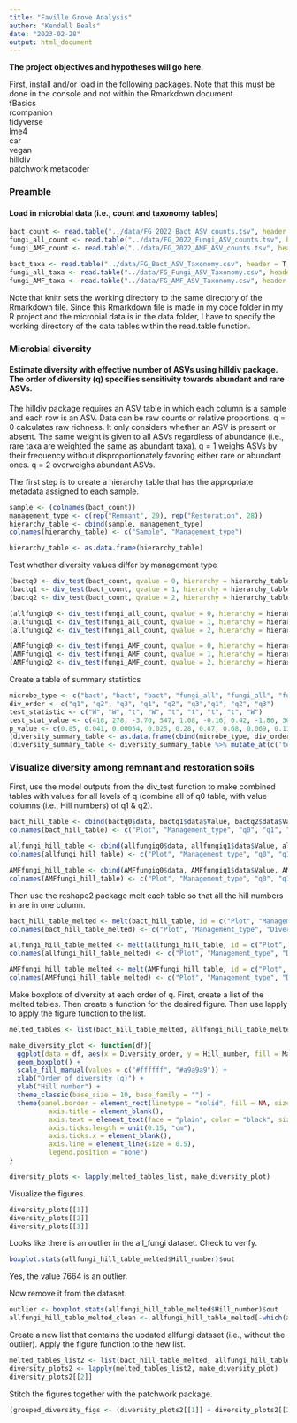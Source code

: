 ```yaml
---
title: "Faville Grove Analysis"
author: "Kendall Beals"
date: "2023-02-28"
output: html_document
---
```


**The project objectives and hypotheses will go here.**


First, install and/or load in the following packages. Note that this must be done in the console and not within the Rmarkdown document.  
fBasics  
rcompanion  
tidyverse  
lme4  
car  
vegan  
hilldiv  
patchwork 
metacoder


### Preamble
#### Load in microbial data (i.e., count and taxonomy tables)

```r
bact_count <- read.table("../data/FG_2022_Bact_ASV_counts.tsv", header = T, row.names = 1, check.names = F, sep = "\t")
fungi_all_count <- read.table("../data/FG_2022_Fungi_ASV_counts.tsv", header = T, row.names = 1, check.names = F, sep = "\t")
fungi_AMF_count <- read.table("../data/FG_2022_AMF_ASV_counts.tsv", header = T, row.names = 1, check.names = F, sep = "\t")
```

```r
bact_taxa <- read.table("../data/FG_Bact_ASV_Taxonomy.csv", header = T, check.names = F, sep = ",")
fungi_all_taxa <- read.table("../data/FG_Fungi_ASV_Taxonomy.csv", header = T, check.names = F, sep = ",")
fungi_AMF_taxa <- read.table("../data/FG_AMF_ASV_Taxonomy.csv", header = T, check.names = F, sep = ",")
```

Note that knitr sets the working directory to the same directory of the Rmarkdown file. Since this Rmarkdown file is made in my code folder in my R project and the microbial data is in the data folder, I have to specify the working directory of the data tables within the read.table function. 
 
 
### Microbial diversity
#### Estimate diversity with effective number of ASVs using hilldiv package. The order of diversity (q) specifies sensitivity towards abundant and rare ASVs.

The hilldiv package requires an ASV table in which each column is a sample and each row is an ASV. Data can be raw counts or relative proportions.
q = 0 calculates raw richness. It only considers whether an ASV is present or absent. The same weight is given to all ASVs regardless of abundance (i.e., rare taxa are weighted the same as abundant taxa). 
q = 1 weighs ASVs by their frequency without disproportionately favoring either rare or abundant ones.
q = 2 overweighs abundant ASVs. 

The first step is to create a hierarchy table that has the appropriate metadata assigned to each sample.
```r
sample <- (colnames(bact_count))
management_type <- c(rep("Remnant", 29), rep("Restoration", 28))
hierarchy_table <- cbind(sample, management_type)
colnames(hierarchy_table) <- c("Sample", "Management_type")

hierarchy_table <- as.data.frame(hierarchy_table)
```

Test whether diversity values differ by management type
```r
(bactq0 <- div_test(bact_count, qvalue = 0, hierarchy = hierarchy_table))
(bactq1 <- div_test(bact_count, qvalue = 1, hierarchy = hierarchy_table))
(bactq2 <- div_test(bact_count, qvalue = 2, hierarchy = hierarchy_table))

(allfungiq0 <- div_test(fungi_all_count, qvalue = 0, hierarchy = hierarchy_table))
(allfungiq1 <- div_test(fungi_all_count, qvalue = 1, hierarchy = hierarchy_table))
(allfungiq2 <- div_test(fungi_all_count, qvalue = 2, hierarchy = hierarchy_table))

(AMFfungiq0 <- div_test(fungi_AMF_count, qvalue = 0, hierarchy = hierarchy_table))
(AMFfungiq1 <- div_test(fungi_AMF_count, qvalue = 1, hierarchy = hierarchy_table))
(AMFfungiq2 <- div_test(fungi_AMF_count, qvalue = 2, hierarchy = hierarchy_table))
```

Create a table of summary statistics
```r
microbe_type <- c("bact", "bact", "bact", "fungi_all", "fungi_all", "fungi_all", "fungi_AMF", "fungi_AMF", "fungi_AMF")
div_order <- c("q1", "q2", "q3", "q1", "q2", "q3","q1", "q2", "q3")
test_statistic <- c("W", "W", "t", "W", "t", "t", "t", "t", "W")
test_stat_value <- c(418, 278, -3.70, 547, 1.08, -0.16, 0.42, -1.86, 305)
p_value <- c(0.85, 0.041, 0.00054, 0.025, 0.28, 0.87, 0.68, 0.069, 0.11)
(diversity_summary_table <- as.data.frame(cbind(microbe_type, div_order, test_statistic, test_stat_value, p_value)))
(diversity_summary_table <- diversity_summary_table %>% mutate_at(c('test_stat_value', 'p_value'), as.numeric))
```


### Visualize diversity among remnant and restoration soils

First, use the model outputs from the div_test function to make combined tables with values for all levels of q (combine all of q0 table, with value columns (i.e., Hill numbers) of q1 & q2).
```r
bact_hill_table <- cbind(bactq0$data, bactq1$data$Value, bactq2$data$Value) 
colnames(bact_hill_table) <- c("Plot", "Management_type", "q0", "q1", "q2")

allfungi_hill_table <- cbind(allfungiq0$data, allfungiq1$data$Value, allfungiq2$data$Value) 
colnames(allfungi_hill_table) <- c("Plot", "Management_type", "q0", "q1", "q2")

AMFfungi_hill_table <- cbind(AMFfungiq0$data, AMFfungiq1$data$Value, AMFfungiq2$data$Value) 
colnames(AMFfungi_hill_table) <- c("Plot", "Management_type", "q0", "q1", "q2")
```

Then use the reshape2 package melt each table so that all the hill numbers in are in one column.
```r
bact_hill_table_melted <- melt(bact_hill_table, id = c("Plot", "Management_type"))
colnames(bact_hill_table_melted) <- c("Plot", "Management_type", "Diversity_order", "Hill_number")

allfungi_hill_table_melted <- melt(allfungi_hill_table, id = c("Plot", "Management_type"))
colnames(allfungi_hill_table_melted) <- c("Plot", "Management_type", "Diversity_order", "Hill_number")

AMFfungi_hill_table_melted <- melt(AMFfungi_hill_table, id = c("Plot", "Management_type"))
colnames(AMFfungi_hill_table_melted) <- c("Plot", "Management_type", "Diversity_order", "Hill_number")
```

Make boxplots of diversity at each order of q. First, create a list of the melted tables. Then create a function for the desired figure. Then use lapply to apply the figure function to the list. 
```r
melted_tables <- list(bact_hill_table_melted, allfungi_hill_table_melted, AMFfungi_hill_table_melted)

make_diversity_plot <- function(df){
  ggplot(data = df, aes(x = Diversity_order, y = Hill_number, fill = Management_type)) +
  geom_boxplot() +
  scale_fill_manual(values = c("#ffffff", "#a9a9a9")) +
  xlab("Order of diversity (q)") +
  ylab("Hill number") +
  theme_classic(base_size = 10, base_family = "") +
  theme(panel.border = element_rect(linetype = "solid", fill = NA, size = 1),
          axis.title = element_blank(),
          axis.text = element_text(face = "plain", color = "black", size = 12),
          axis.ticks.length = unit(0.15, "cm"),
          axis.ticks.x = element_blank(),
          axis.line = element_line(size = 0.5),
          legend.position = "none")
} 

diversity_plots <- lapply(melted_tables_list, make_diversity_plot)
```

Visualize the figures.
```r
diversity_plots[[1]]
diversity_plots[[2]]
diversity_plots[[3]]
```

Looks like there is an outlier in the all_fungi dataset. Check to verify.
```r
boxplot.stats(allfungi_hill_table_melted$Hill_number)$out
```
Yes, the value 7664 is an outlier.

Now remove it from the dataset.
```r
outlier <- boxplot.stats(allfungi_hill_table_melted$Hill_number)$out
allfungi_hill_table_melted_clean <- allfungi_hill_table_melted[-which(allfungi_hill_table_melted$Hill_number %in% outlier), ]
```

Create a new list that contains the updated allfungi dataset (i.e., without the outlier). Apply the figure function to the new list. 
```r
melted_tables_list2 <- list(bact_hill_table_melted, allfungi_hill_table_melted_clean, AMFfungi_hill_table_melted)
diversity_plots2 <- lapply(melted_tables_list2, make_diversity_plot)
diversity_plots2[[2]]
```

Stitch the figures together with the patchwork package.
```r
(grouped_diversity_figs <- (diversity_plots2[[1]] + diversity_plots2[[2]]) + diversity_plots2[[3]])
```

